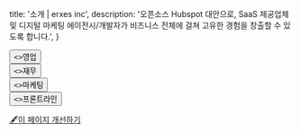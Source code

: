 
  title: '소개 | erxes inc',
  description:
    '오픈소스 Hubspot 대안으로, SaaS 제공업체 및 디지털 마케팅 에이전시/개발자가 비즈니스 전체에 걸쳐 고유한 경험을 창출할 수 있도록 합니다.',
}

<HeroPattern />

<div className="not-prose center mb-2 mt-5 flex gap-1">
  <Button href="/requirement/customer/sales" arrow="right" style={{ height: '40px', width: '320px', background: '#4c1d95', padding: '7px', margin: '0' }}>
    <>영업</>
  </Button>
  </div>

<div className="not-prose center mb-90 mt-5 flex gap-7">
  <Button href="/requirement/customer/finance" arrow="right" style={{ height: '40px', width: '320px', background: '#4c1d95', padding: '7px', margin: '3px' }}>
    <>재무</>
  </Button>
    </div>

<div className="not-prose center mb-90 mt-5 flex gap-7">
  <Button href="/requirement/customer/marketing" arrow="right" style={{ height: '40px', width: '320px', background: '#4c1d95', padding: '7px', margin: '3px' }}>
    <>마케팅</>
  </Button>
    </div>

<div className="not-prose center mb-90 mt-5 flex gap-1">
  <Button href="/requirement/customer/frontline" arrow="right" style={{ height: '40px', width: '320px', background: '#4c1d95', padding: '7px', margin: '3px' }}>
    <>프론트라인</>
  </Button>
    </div>


[🖋️이 페이지 개선하기](https://github.com/erxes/erxes-docs/edit/main/src/app/requirement/customer/page.mdx)
